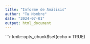 ```yaml
---
title: "Informe de Análisis"
author: "Tu Nombre"
date: "2024-07-01"
output: html_document
---
```


```r
knitr::opts_chunk$set(echo = TRUE)

